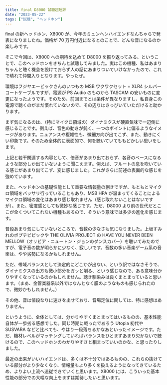 ```yaml
---
title: final D8000 試聴超短評
date: "2023-05-22"
tags: ["試聴", "ヘッドホン"]
---
```


final の新ヘッドホン、X8000 が、今年のミュンヘンハイエンドなんちゃらで発表になりましたね。価格が 70 万円付近になるとのことで、どんな音になるのか楽しみです。

そこで今回は、X8000 への期待を込めて D8000 を振り返ってみる、ということで、このヘッドホンをきちんと試聴してみました。実はこの機種、私はあまりちゃんと聴く機会を設けておらず人の話にあまりついていけなかったので、これで晴れて仲間入りとなります。やったぜ。

環境はフジヤエービックさんのいつもの MSB ワクワクセット + XLR4 シルバーコートケーブルですが、電源が PS Audio のものから TASCAM の安いものに変更になったようです。そのため、前回までとは条件が異なりますし、私自身この電源で聴くのがまだ慣れていないので、その辺りはさっぴいていただけると助かります。

まず気になるのは、（特にマイクロ領域の）ダイナミクスが硬直気味で一辺倒に感じることです。例えば、音色の動きが鈍く、一つのポイントに偏るようなイメージがあります。ニュアンスや複雑性も、微細方向が出てこず、また、動きにくい印象です。そのため全体的に表面的で、何を聴いていてももどかしい思いをします。

上記と若干関連する内容として、倍音があまり出ておらず、各音のベースになるような部分しか出ていないように聞こえます。例えば、フルートの息を吹いている感じがあまり出てこず、変に感じました。これがさらに前述の表面的な感じを強めています。

また、ヘッドホンの基礎性能として重要な情報量の捌きですが、もともとマイクロ領域をバッサリ行っていることもあり、MSB HPA が温まってくることによるマイクロ領域の変化はあまり感じ取れません（感じ取れないことはないですが）。また、密度感としても微妙な感じです。ただ、D8000 より前の世代だとここが全くついてこれない機種もあるので、そういう意味では多少の進化を感じます。

普段あまり気にしていないところで、音数の少なさも気になりました。上坂すみれのポプテピピックや THE OLIVIA PROJECT の HAVE YOU NEVER BEEN MELLOW（オリビア・ニュートン・ジョンのダンスカバー）を聴いてみたのですが、電子音の数が明らかに少なく、寂しいです。音数の多い音楽ゲーム系の音楽は、やや劣勢になるかもしれません。

ただ、帯域バランスとして決定的にどこかが出ない、という訳ではなさそうで、ダイナミクスの出方も微小部分をガッと削る、という感じなので、ある意味分かりやすくなっているのかもしれません。聴き馴染みは良くまとまっていると思います。（まあ、金管楽器系以外ではなんとなく膜のようなものも感じられたので、微妙かもしれません。）

その他、音は値段なりに速さを出せており、音場定位に関しては、特に感想はありません。

というように、全体としては、分かりやすくまとまってはいるものの、基本性能自体が一歩劣る感想でした。同じ時期に戦ったであろう Utopia 初代や SUSVARA などと比べても、やはり一段落ちるかなあといったイメージです。ただ、機材レベルがマッチングしていればバランスをひとまずあまり欠かないで聴けるので、このヘッドホンのわかりやすさと相まっていいのかな、と思ったりしました。

<Info>
  最近の出来がいいハイエンドは、多くは不十分ではあるものの、これらの抜けている部分がより少なくなり、情報量もより多くを扱えるようになってきているため、よりよい上流へ追従できていくと思います。X8000
  には、こういった基本性能の部分での大幅な向上をまずは期待したいと思います。
</Info>

